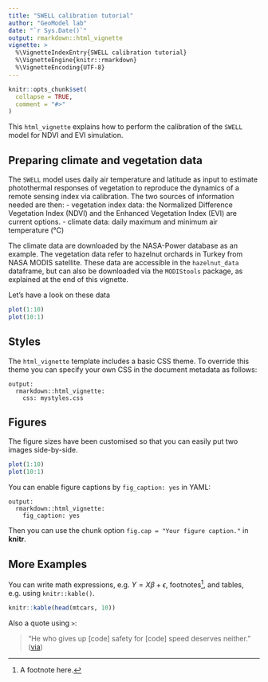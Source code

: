 ```yaml
---
title: "SWELL calibration tutorial"
author: "GeoModel lab"
date: "`r Sys.Date()`"
output: rmarkdown::html_vignette
vignette: >
  %\VignetteIndexEntry{SWELL calibration tutorial}
  %\VignetteEngine{knitr::rmarkdown}
  %\VignetteEncoding{UTF-8}
---
```


```r

knitr::opts_chunk$set(
  collapse = TRUE,
  comment = "#>"
)
```

This `html_vignette` explains how to perform the calibration of the `SWELL` model for NDVI and EVI simulation. 

## Preparing climate and vegetation data 

The `SWELL` model uses daily air temperature and latitude as input to estimate photothermal responses of vegetation to reproduce the dynamics of a remote sensing index via calibration. The two sources of information needed are then:
- vegetation index data: the Normalized Difference Vegetation Index (NDVI) and the Enhanced Vegetation Index (EVI) are current options.
- climate data: daily maximum and minimum air temperature (°C) 

The climate data are downloaded by the NASA-Power database as an example. 
The vegetation data refer to hazelnut orchards in Turkey from NASA MODIS satellite.  These data are accessible in the `hazelnut_data` dataframe, but can also be downloaded via the `MODIStools` package, as explained at the end of this vignette.

Let's have a look on these data

```r
plot(1:10)
plot(10:1)
```



## Styles

The `html_vignette` template includes a basic CSS theme. To override this theme you can specify your own CSS in the document metadata as follows:

    output: 
      rmarkdown::html_vignette:
        css: mystyles.css

## Figures

The figure sizes have been customised so that you can easily put two images side-by-side. 

```r
plot(1:10)
plot(10:1)
```

You can enable figure captions by `fig_caption: yes` in YAML:

    output:
      rmarkdown::html_vignette:
        fig_caption: yes

Then you can use the chunk option `fig.cap = "Your figure caption."` in **knitr**.

## More Examples

You can write math expressions, e.g. $Y = X\beta + \epsilon$, footnotes^[A footnote here.], and tables, e.g. using `knitr::kable()`.

```r
knitr::kable(head(mtcars, 10))
```

Also a quote using `>`:

> "He who gives up [code] safety for [code] speed deserves neither."
([via](https://twitter.com/hadleywickham/status/504368538874703872))
